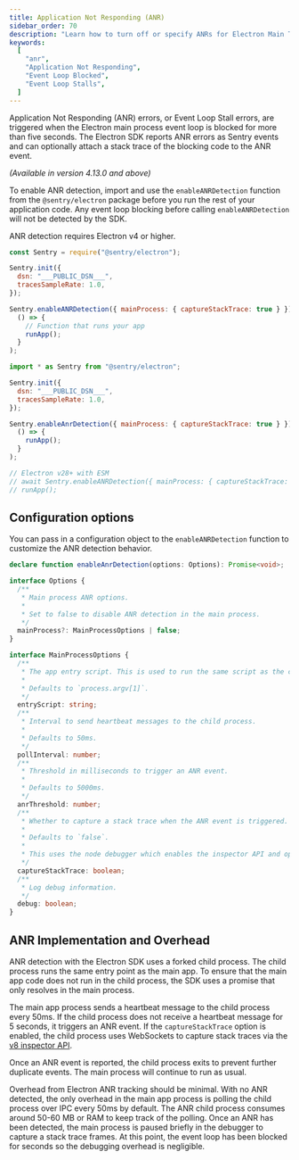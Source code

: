 ```yaml
---
title: Application Not Responding (ANR)
sidebar_order: 70
description: "Learn how to turn off or specify ANRs for Electron Main Thread"
keywords:
  [
    "anr",
    "Application Not Responding",
    "Event Loop Blocked",
    "Event Loop Stalls",
  ]
---
```


Application Not Responding (ANR) errors, or Event Loop Stall errors, are triggered when the Electron main process event loop is blocked for more than five seconds. The Electron SDK reports ANR errors as Sentry events and can optionally attach a stack trace of the blocking code to the ANR event.

<Include name="feature-stage-beta.mdx" />

_(Available in version 4.13.0 and above)_

To enable ANR detection, import and use the `enableANRDetection` function from the `@sentry/electron` package before you run the rest of your application code. Any event loop blocking before calling `enableANRDetection` will not be detected by the SDK.

<Alert level="info">

ANR detection requires Electron v4 or higher.

</Alert>

```javascript {tabTitle: CJS}
const Sentry = require("@sentry/electron");

Sentry.init({
  dsn: "___PUBLIC_DSN___",
  tracesSampleRate: 1.0,
});

Sentry.enableANRDetection({ mainProcess: { captureStackTrace: true } }).then(
  () => {
    // Function that runs your app
    runApp();
  }
);
```

```javascript {tabTitle: ESM}
import * as Sentry from "@sentry/electron";

Sentry.init({
  dsn: "___PUBLIC_DSN___",
  tracesSampleRate: 1.0,
});

Sentry.enableAnrDetection({ mainProcess: { captureStackTrace: true } }).then(
  () => {
    runApp();
  }
);

// Electron v28+ with ESM
// await Sentry.enableANRDetection({ mainProcess: { captureStackTrace: true } });
// runApp();
```

## Configuration options

You can pass in a configuration object to the `enableANRDetection` function to customize the ANR detection behavior.

```Typescript
declare function enableAnrDetection(options: Options): Promise<void>;

interface Options {
  /**
   * Main process ANR options.
   *
   * Set to false to disable ANR detection in the main process.
   */
  mainProcess?: MainProcessOptions | false;
}

interface MainProcessOptions {
  /**
   * The app entry script. This is used to run the same script as the child process.
   *
   * Defaults to `process.argv[1]`.
   */
  entryScript: string;
  /**
   * Interval to send heartbeat messages to the child process.
   *
   * Defaults to 50ms.
   */
  pollInterval: number;
  /**
   * Threshold in milliseconds to trigger an ANR event.
   *
   * Defaults to 5000ms.
   */
  anrThreshold: number;
  /**
   * Whether to capture a stack trace when the ANR event is triggered.
   *
   * Defaults to `false`.
   *
   * This uses the node debugger which enables the inspector API and opens the required ports.
   */
  captureStackTrace: boolean;
  /**
   * Log debug information.
   */
  debug: boolean;
}
```

## ANR Implementation and Overhead

ANR detection with the Electron SDK uses a forked child process. The child process runs the same entry point as the main app. To ensure that the main app code does not run in the child process, the SDK uses a promise that only resolves in the main process.

The main app process sends a heartbeat message to the child process every 50ms. If the child process does not receive a heartbeat message for 5 seconds, it triggers an ANR event. If the `captureStackTrace` option is enabled, the child process uses WebSockets to capture stack traces via the [v8 inspector API](https://nodejs.org/api/inspector.html).

Once an ANR event is reported, the child process exits to prevent further duplicate events. The main process will continue to run as usual.

Overhead from Electron ANR tracking should be minimal. With no ANR detected, the only overhead in the main app process is polling the child process over IPC every 50ms by default. The ANR child process consumes around 50-60 MB or RAM to keep track of the polling. Once an ANR has been detected, the main process is paused briefly in the debugger to capture a stack trace frames. At this point, the event loop has been blocked for seconds so the debugging overhead is negligible.
